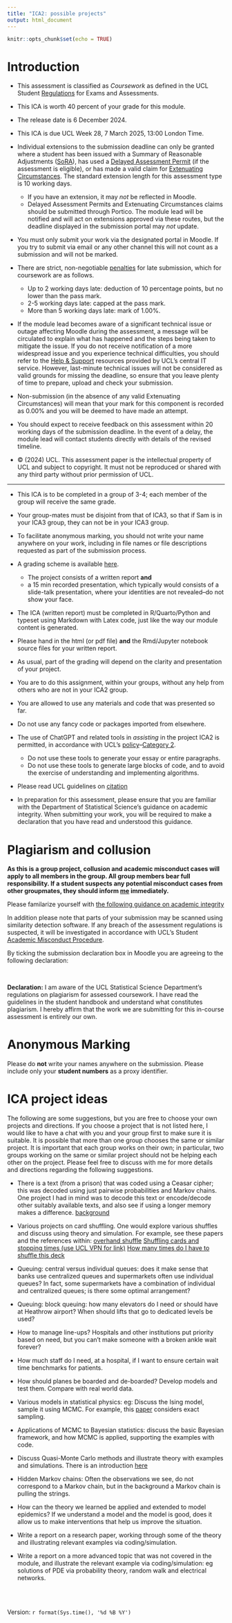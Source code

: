 ```yaml
---
title: "ICA2: possible projects"
output: html_document
---
```


```r
knitr::opts_chunk$set(echo = TRUE)
```

# Introduction





* This assessment is classified as *Coursework* as defined in the UCL Student [Regulations](https://www.ucl.ac.uk/academic-manual/sites/academic_manual/files/chapter_4_student_regulations_for_exams_and_assessments_2024-25_v.2.pdf) for Exams and Assessments. 
 
* This ICA is worth 40 percent of your grade for this module.

* The release date is 6 December 2024.

*  This ICA is due UCL Week 28,  7 March 2025, 13:00 London Time.

* Individual extensions to the submission deadline can only be granted where a student has been issued with a Summary of Reasonable Adjustments ([SoRA](https://www.ucl.ac.uk/students/support-and-wellbeing-services/disability-support/reasonable-adjustments-your-assessments)), has used a [Delayed Assessment Permit](https://www.ucl.ac.uk/academic-manual/chapters/chapter-2-student-support-framework/section-2-delayed-assessment-scheme) (if the assessment is eligible), or has made a valid claim for [Extenuating Circumstances](https://www.ucl.ac.uk/academic-manual/chapters/chapter-2-student-support-framework/section-3-short-term-illness-and-other-extenuating). The standard extension length for this assessment type is 10 working days.
  * If you have an extension, it may *not* be reflected in Moodle.
  * Delayed Assessment Permits and Extenuating Circumstances claims should be submitted through Portico. The module lead will be notified and will act on extensions approved via these routes, but the deadline displayed in the submission portal may *not* update.

* You must only submit your work via the designated portal in Moodle. If you try to submit via email or any other channel this will not count as a submission and will not be marked.
* There are strict, non-negotiable [penalties](https://www.ucl.ac.uk/academic-manual/chapters/chapter-4-assessment-framework-taught-programmes/section-3-module-assessment#3.11) for late submission, which for coursework are as follows.
  * Up to 2 working days late: deduction of 10 percentage points, but no lower than the pass mark.
  *	2-5 working days late: capped at the pass mark.
  * More than 5 working days late: mark of 1.00%.

* If the module lead becomes aware of a significant technical issue or outage affecting Moodle during the assessment, a message will be circulated to explain what has happened and the steps being taken to mitigate the issue. If you do not receive notification of a more widespread issue and you experience technical difficulties, you should refer to the [Help & Support](https://www.ucl.ac.uk/isd/help-support) resources provided by UCL’s central IT service. However, last-minute technical issues will not be considered as valid grounds for missing the deadline, so ensure that you leave plenty of time to prepare, upload and check your submission.
* Non-submission (in the absence of any valid Extenuating Circumstances) will mean that your mark for this component is recorded as 0.00% and you will be deemed to have made an attempt.

* You should expect to receive feedback on this assessment within 20 working days of the submission deadline. In the event of a delay, the module lead will contact students directly with details of the revised timeline.
*	© (2024)  UCL. This assessment paper is the intellectual property of UCL and subject to copyright. It must not be reproduced or shared with any third party without prior permission of UCL.

<hr>

*  This ICA is to be completed in a group of 3-4; each member of the group will receive the same grade.
*  Your group-mates must be disjoint from that of ICA3, so that if Sam is in your ICA3 group, they can not be in your ICA3 group. 
* To facilitate anonymous marking, you should not write your name anywhere on your work, including in file names or file descriptions requested as part of the submission process.

* A grading scheme is available [here](https://tsoo-math.github.io/ucl/ICA-gradingform-2024.html).
  * The project consists of a written report **and** 
  * a 15 min recorded presentation, which typically would consists of a slide-talk presentation, where your identities are not revealed--do not show your face.
* The ICA (written report) must be completed in R/Quarto/Python and typeset using Markdown with Latex code, just like the way our module content is generated.
* Please hand in the html (or pdf file) **and** the Rmd/Jupyter notebook source files for your written report.
* As usual, part of the grading will depend on the clarity and presentation of your project.
*  You are to do this assignment, within your groups, without any help from others who are not in your ICA2 group.
*  You are allowed to use any materials and code that was presented so far.
*  Do not use any fancy code or packages imported from elsewhere.
* The use of ChatGPT and related tools in *assisting* in the project ICA2 is permitted, in accordance with UCL’s [policy](https://www.ucl.ac.uk/students/exams-and-assessments/assessment-success-guide/engaging-ai-your-education-and-assessment)--[Category 2](https://www.ucl.ac.uk/teaching-learning/generative-ai-hub/three-categories-genai-use-assessment#:~:text=Category%202.&text=Students%20may%20not%20use%20GenAI,the%20development%20of%20specific%20skills).
  * Do not use these tools to generate your essay or entire paragraphs.
  * Do not use these tools to generate large blocks of code, and to avoid the exercise of understanding and implementing algorithms.


* Please read UCL guidelines on [citation](https://library-guides.ucl.ac.uk/referencing-plagiarism/how-to-reference#:~:text=Whenever%20you%20directly%20quote%2C%20paraphrase,form%20of%20the%20original%20source.)

* In preparation for this assessment, please ensure that you are familiar with the Department of Statistical Science’s guidance on academic integrity. When submitting your work, you will be required to make a declaration that you have read and understood this guidance.


#  Plagiarism and collusion

**As this is a group project, collusion and academic misconduct cases will apply to all members in the group. All group members bear full responsibility. If a student suspects any potential misconduct cases from other groupmates, they should inform [me](https://www.ucl.ac.uk/statistics/people/dr-terry-soo) immediately.**

Please familarize yourself with [the following guidance on academic integrity](https://www.ucl.ac.uk/statistics/sites/statistics/files/shbpc.pdf)

In addition please note that parts of your submission may be scanned using similarity detection software. If any breach of the assessment regulations is suspected, it will be investigated in accordance with UCL’s Student [Academic Misconduct Procedure](https://www.ucl.ac.uk/academic-manual/chapters/chapter-6-student-casework-framework/section-9-student-academic-misconduct-procedure).





By ticking the submission declaration box in Moodle you are agreeing to the following declaration:

<br>

**Declaration:** I am aware of the UCL Statistical Science Department's regulations on plagiarism for assessed coursework. I have read the guidelines in the student handbook and understand what constitutes plagiarism.  I hereby affirm that the work we are submitting for this in-course assessment is entirely our own.  




# Anonymous Marking 

Please do **not** write your names anywhere on the submission. Please include only your **student numbers** as a proxy identifier.



# ICA project ideas

The following are some suggestions, but you are free to choose your own projects and directions.  If you choose a project that is not listed here, I would like to have a chat with you and your group first to make sure it is suitable.  It is possible that more than one group chooses the same or similar project.  It is important that each group works on their own; in particular, two groups working on the same or similar project should not be helping each other on the project.  Please feel free to discuss with me for more details and directions regarding the following suggestions.



*  There is a text (from a prison) that was coded using a Ceasar cipher; this was decoded using just pairwise probabilities and Markov chains.  One project I had in mind was to decode this text or encode/decode other suitably available texts, and also see if using a longer memory makes a difference. [background](https://www.ams.org/journals/bull/2009-46-02/S0273-0979-08-01238-X/) 



*  	Various projects on card shuffling.  One would explore various shuffles and discuss using theory and simulation.  For example, see these papers and the references within:  [overhand shuffle](https://arxiv.org/pdf/math/0501401.pdf) [Shuffling cards and stopping times (use UCL VPN for link)](https://www.jstor.org/stable/2323590?origin=crossref&seq=1)
[How many times do I have to shuffle this deck](http://www.ams.org/publicoutreach/feature-column/fcarc-shuffle)

* 	Queuing:  central versus individual queues:  does it make sense that banks use centralized queues and supermarkets often use individual  queues?  In fact, some supermarkets have a combination of individual and centralized queues; is there some optimal arrangement?

* Queuing:  block queuing: how many elevators do I need or should have at Heathrow airport?  When should lifts that go to dedicated levels be used?

*  How to manage line-ups? Hospitals and other institutions   put priority based on need, but you can't make someone with a broken ankle wait forever?

* How much staff do I need, at a hospital, if I want to ensure certain wait time benchmarks for patients.

* How should planes be boarded and de-boarded? Develop models and test them. Compare with real world data.

* 	Various models in statistical physics: eg: Discuss the Ising model, sample it using MCMC.  For example, this [paper](https://arxiv.org/abs/1012.3944) considers exact sampling.


* 	Applications of MCMC to Bayesian statistics:  discuss the basic Bayesian framework,  and how MCMC is applied, supporting the examples with code.  

* 	Discuss Quasi-Monte Carlo methods and illustrate theory with examples and simulations.  There is an introduction [here](http://websrv.cs.fsu.edu/~mascagni/Caflisch_1998_Acta_Numerica.pdf)
 
*  Hidden Markov chains:  Often the observations we see, do not correspond to a Markov chain, but in the background a Markov chain is pulling the strings.   

*  How can the theory we learned be applied and extended to model epidemics? If we understand a model and the model is good, does it allow us to make interventions that help us improve the situation. 

* 	Write a report on a research paper, working through some of the theory and illustrating relevant examples via coding/simulation.

* 	Write a report on a more advanced topic that was not covered in the module, and illustrate the relevant example via coding/simulation:  eg solutions of PDE via probability  theory, random walk and electrical networks.








<br>
<br>

Version: `r format(Sys.time(), '%d %B %Y')`



<br>
<br>
<br>
